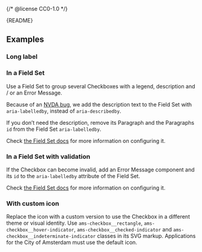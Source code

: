 {/* @license CC0-1.0 */}


<Meta of={CheckboxStories} />

<Markdown>{README}</Markdown>

<Primary />

<Controls />

## Examples

### Long label

<Canvas of={CheckboxStories.LongLabel} />

### In a Field Set

Use a Field Set to group several Checkboxes with a legend, description and / or an Error Message.

Because of an [NVDA bug](https://github.com/nvaccess/nvda/issues/12718), we add the description text to the Field Set with `aria-labelledby`,
instead of `aria-describedby`.

If you don’t need the description, remove its Paragraph and the Paragraphs `id` from the Field Set `aria-labelledby`.

Check [the Field Set docs](/docs/components-forms-field-set--docs) for more information on configuring it.

<Canvas of={CheckboxStories.InAFieldSet} />

### In a Field Set with validation

If the Checkbox can become invalid, add an Error Message component and its `id` to the `aria-labelledby` attribute of the Field Set.

Check [the Field Set docs](/docs/components-forms-field-set--docs) for more information on configuring it.

<Canvas of={CheckboxStories.InAFieldSetWithValidation} />

### With custom icon

Replace the icon with a custom version to use the Checkbox in a different theme or visual identity.
Use `ams-checkbox__rectangle`, `ams-checkbox__hover-indicator`, `ams-checkbox__checked-indicator`
and `ams-checkbox__indeterminate-indicator` classes in its SVG markup.
Applications for the City of Amsterdam must use the default icon.

<Canvas of={CheckboxStories.WithCustomIcon} />
